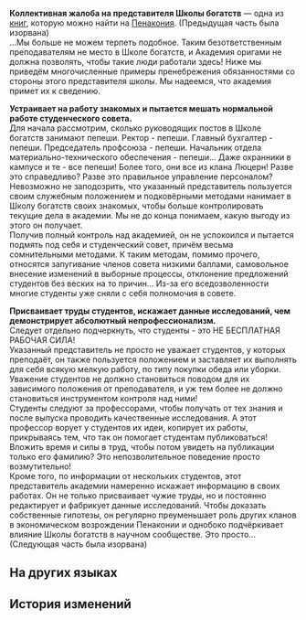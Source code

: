 {{Книга Инфобокс
|id           = 406
|Название     = Коллективная жалоба на представителя Школы богатств
|Изображение  = Item The Xianzhou Luofu Readable 6.png
|Мир          = Пенакония
|Томов        = 1
|Автор        = <!--нужно добавить-->
|Описание     = Письмо с коллективной жалобой студентов Школы богатств, в котором по пунктам расписаны многочисленные случаи нарушений и пренебрежения обязанностями со стороны одного представителя школы.
|Том1         = {{tx}}
|Источник1    = {{tx|Отсутствует источник}}
|Персонажи    = 
|Фракции      = 
}}
'''Коллективная жалоба на представителя Школы богатств''' — одна из [[Книги|книг]], которую можно найти на [[Пенакония]].
<!--
==Получение==
<gallery>
Книга НАЗВАНИЕ.png|НАЗВАНИЕ
Локация НАЗВАНИЕ.png|Расположение на карте. Ближайший пространственный якорь «[[НАЗВАНИЕ]]»
</gallery>
-->
(Предыдущая часть была изорвана)<br />
...Мы больше не можем терпеть подобное. Таким безответственным преподавателям не место в Школе богатств, и Академия оригами не должна позволять, чтобы такие люди работали здесь! Ниже мы приведём многочисленные примеры пренебрежения обязанностями со стороны этого представителя школы. Мы надеемся, что академия примет их к сведению.

'''Устраивает на работу знакомых и пытается мешать нормальной работе студенческого совета.'''<br />
Для начала рассмотрим, сколько руководящих постов в Школе богатств занимают пепеши. Ректор - пепеши. Главный бухгалтер - пепеши. Председатель профсоюза - пепеши. Начальник отдела материально-технического обеспечения - пепеши... Даже охранники в кампусе и те - все пепеши! Более того, они все из клана Люцерн! Разве это справедливо? Разве это правильное управление персоналом?<br />
Невозможно не заподозрить, что указанный представитель пользуется своим служебным положением и подковёрными методами нанимает в Школу богатств своих знакомых, чтобы больше контролировать текущие дела в академии. Мы не до конца понимаем, какую выгоду из этого он получает.<br />
Получив полный контроль над академией, он не успокоился и пытается подмять под себя и студенческий совет, причём весьма сомнительными методами. К таким методам, помимо прочего, относятся запугивание членов совета низкими баллами, самовольное внесение изменений в выборные процессы, отклонение предложений студентов без веских на то причин... Из-за его вседозволенности многие студенты уже сняли с себя полномочия в совете.

'''Присваивает труды студентов, искажает данные исследований, чем демонстрирует абсолютный непрофессионализм.'''<br />
Следует отдельно подчеркнуть, что студенты - это НЕ БЕСПЛАТНАЯ РАБОЧАЯ СИЛА!<br />
Указанный представитель не просто не уважает студентов, у которых преподаёт, он также пользуется положением и заставляет их выполнять для себя всякую мелкую работу, по типу покупки обеда или уборки. Уважение студентов не должно становиться поводом для их зависимого положения от преподавателя, и уж тем более не должно становиться инструментом контроля над ними!<br />
Студенты следуют за профессорами, чтобы получать от тех знания и после выпуска проводить качественные исследования. А этот профессор ворует у студентов их идеи, копирует их работы, прикрываясь тем, что так он помогает студентам публиковаться! Вложить время и силы в труд, чтобы потом увидеть на публикации только его фамилию? Это непозволительное поведение просто возмутительно!<br />
Кроме того, по информации от нескольких студентов, этот представитель академии намеренно искажает информацию в своих работах. Он не только присваивает чужие труды, но и постоянно редактирует и фабрикует данные исследований. Чтобы доказать собственные гипотезы, он регулярно преуменьшает роль других кланов в экономическом возрождении Пенаконии и однобоко подчёркивает влияние Школы богатств в научном сообществе. Это просто...<br />
(Следующая часть была изорвана)

==На других языках==
{{На других языках
|en   = Joint Letter of Complaint Regarding a Fortune Academy Representative
|zhs  = 关于财富学院代表的联名投诉信
|zht  = 關於財富學院代表的聯署投訴信
|ja   = ウェルス学部代表に関する連名の告発書
|ko   = 자산 학부 주임 교수에 대한 공동 항의서
|es   = Carta de denuncia colectiva sobre un representante de la escuela de Fortuna
|fr   = Lettre de plainte commune concernant un représentant de l'Académie de la Fortune
|ru   = Коллективная жалоба на представителя Школы богатств
|th   = จดหมายลงชื่อร้องเรียน ตัวแทนสถาบันความมั่งคั่ง
|vi   = Thư Khiếu Nại Chung Về Đại Diện Của Học Viện Tài Phú
|de   = Gemeinsame Beschwerde über den Vertreter der Wohlstands-Fakultät
|id   = Tentang Surat Pengaduan Bersama dari Perwakilan Fakultas Kekayaan
|pt   = Carta de Reclamação Conjunta Sobre um Representante da Escola Fortuna
}}

==История изменений==
{{История изменений|2.7}}